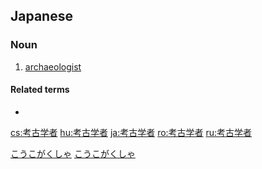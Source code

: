 ==Japanese==
{{ja-kanjitab|こう|こ|がく|しゃ|yomi=o}}

===Noun===
{{ja-noun|こうこがくしゃ}}

# [[archaeologist]]

====Related terms====
* {{ja-r|考古学|こうこがく}}

[[Category:ja:Archaeology|こうこがくしゃ]]
[[Category:ja:Scientists|こうこがくしゃ]]

[[cs:考古学者]]
[[hu:考古学者]]
[[ja:考古学者]]
[[ro:考古学者]]
[[ru:考古学者]]